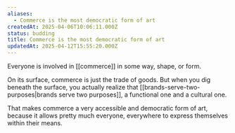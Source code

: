 ```yaml
---
aliases:
  - Commerce is the most democratic form of art
createdAt: 2025-04-06T10:06:11.000Z
status: budding
title: Commerce is the most democratic form of art
updatedAt: 2025-04-12T15:55:20.000Z
---
```

Everyone is involved in [[commerce]] in some way, shape, or form.

On its surface, commerce is just the trade of goods. But when you dig beneath the surface, you actually realize that [[brands-serve-two-purposes|brands serve two purposes]], a functional one and a cultural one.

That makes commerce a very accessible and democratic form of art, because it allows pretty much everyone, everywhere to express themselves within their means.
